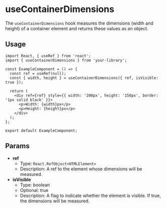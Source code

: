 
<Meta of={UseContainerDimensionsStories} title='Hooks/useContainerDimensions' />

# useContainerDimensions

The `useContainerDimensions` hook measures the dimensions (width and height) of a container element and returns these values as an object.

<Canvas>
  <Story of={UseContainerDimensionsStories.Default} />
</Canvas>

## Usage

```tsx
import React, { useRef } from 'react';
import { useContainerDimensions } from 'your-library';

const ExampleComponent = () => {
  const ref = useRef(null);
  const { width, height } = useContainerDimensions({ ref, isVisible: true });

  return (
    <div ref={ref} style={{ width: '200px', height: '150px', border: '1px solid black' }}>
      <p>Width: {width}px</p>
      <p>Height: {height}px</p>
    </div>
  );
};

export default ExampleComponent;
```

## Params

- **ref**
  - Type: `React.RefObject<HTMLElement>`
  - Description: A ref to the element whose dimensions will be measured.
- **isVisible**
  - Type: boolean
  - Optional: true
  - Description: A flag to indicate whether the element is visible. If true, the dimensions will be measured.
